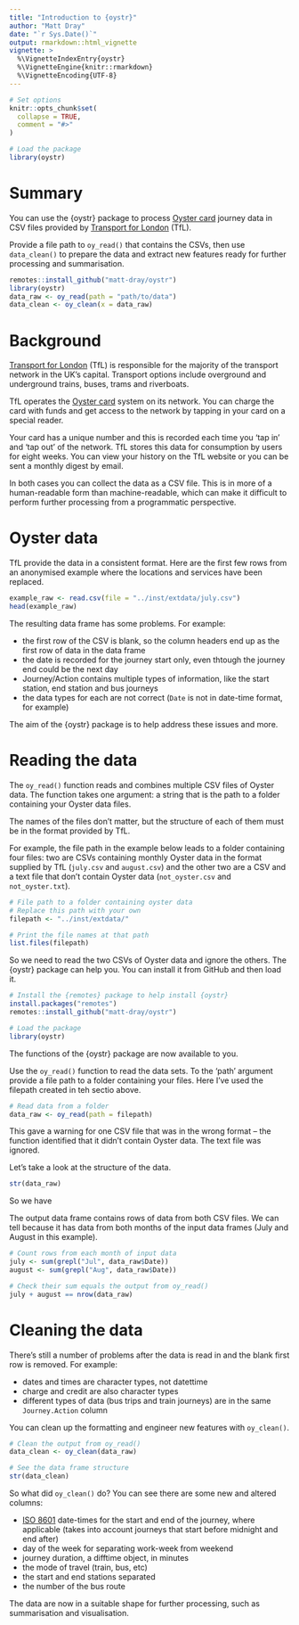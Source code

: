 ```yaml
---
title: "Introduction to {oystr}"
author: "Matt Dray"
date: "`r Sys.Date()`"
output: rmarkdown::html_vignette
vignette: >
  %\VignetteIndexEntry{oystr}
  %\VignetteEngine{knitr::rmarkdown}
  %\VignetteEncoding{UTF-8}
---
```


```r
# Set options
knitr::opts_chunk$set(
  collapse = TRUE,
  comment = "#>"
)

# Load the package
library(oystr)
```

# Summary

You can use the {oystr} package to process [Oyster card](https://oyster.tfl.gov.uk/) journey data in CSV files provided by [Transport for London](https://tfl.gov.uk/) (TfL).

Provide a file path to `oy_read()` that contains the CSVs, then use `data_clean()` to prepare the data and extract new features ready for further processing and summarisation.

```r
remotes::install_github("matt-dray/oystr")
library(oystr)
data_raw <- oy_read(path = "path/to/data")
data_clean <- oy_clean(x = data_raw)
```

# Background

[Transport for London](https://tfl.gov.uk) (TfL) is responsible for the majority of the transport network in the UK's capital. Transport options include overground and underground trains, buses, trams and riverboats.

TfL operates the [Oyster card](https://oyster.tfl.gov.uk/) system on its network. You can charge the card with funds and get access to the network by tapping in your card on a special reader.

Your card has a unique number and this is recorded each time you 'tap in' and 'tap out' of the network. TfL stores this data for consumption by users for eight weeks. You can view your history on the TfL website or you can be sent a monthly digest by email.

In both cases you can collect the data as a CSV file. This is in more of a human-readable form than machine-readable, which can make it difficult to perform further processing from a programmatic perspective.

# Oyster data

TfL provide the data in a consistent format. Here are the first few rows from an anonymised example where the locations and services have been replaced.

```r
example_raw <- read.csv(file = "../inst/extdata/july.csv")
head(example_raw)
```

The resulting data frame has some problems. For example:

* the first row of the CSV is blank, so the column headers end up as the first row of data in the data frame 
* the date is recorded for the journey start only, even thtough the journey end could be the next day
* Journey/Action contains multiple types of information, like the start station, end station and bus journeys
* the data types for each are not correct (`Date` is not in date-time format, for example)

The aim of the {oystr} package is to help address these issues and more.

# Reading the data

The `oy_read()` function reads and combines multiple CSV files of Oyster data. The function takes one argument: a string that is the path to a folder containing your Oyster data files.

The names of the files don't matter, but the structure of each of them must be in the format provided by TfL.

For example, the file path in the example below leads to a folder containing four files: two are CSVs containing monthly Oyster data in the format supplied by TfL (`july.csv` and `august.csv`) and the other two are a CSV and a text file that don't contain Oyster data (`not_oyster.csv` and `not_oyster.txt`).

```r
# File path to a folder containing oyster data
# Replace this path with your own
filepath <- "../inst/extdata/"

# Print the file names at that path
list.files(filepath)
```

So we need to read the two CSVs of Oyster data and ignore the others. The {oystr} package can help you. You can install it from GitHub and then load it.

```r
# Install the {remotes} package to help install {oystr} 
install.packages("remotes")
remotes::install_github("matt-dray/oystr")

# Load the package
library(oystr)
```

The functions of the {oystr} package are now available to you.

Use the `oy_read()` function to read the data sets. To the 'path' argument provide a file path to a folder containing your files. Here I've used the filepath created in teh sectio above. 

```r
# Read data from a folder
data_raw <- oy_read(path = filepath)
```

This gave a warning for one CSV file that was in the wrong format -- the function identified that it didn't contain Oyster data. The text file was ignored.

Let's take a look at the structure of the data. 

```r
str(data_raw)
```

So we have 

The output data frame contains rows of data from both CSV files. We can tell because it has data from both months of the input data frames (July and August in this example).

```r
# Count rows from each month of input data
july <- sum(grepl("Jul", data_raw$Date))
august <- sum(grepl("Aug", data_raw$Date))

# Check their sum equals the output from oy_read()
july + august == nrow(data_raw)
```

# Cleaning the data

There's still a number of problems after the data is read in and the blank first row is removed. For example:

* dates and times are character types, not datettime
* charge and credit are also character types
* different types of data (bus trips and train journeys) are in the same `Journey.Action` column

You can clean up the formatting and engineer new features with `oy_clean()`.

```r
# Clean the output from oy_read()
data_clean <- oy_clean(data_raw)

# See the data frame structure
str(data_clean) 
```

So what did `oy_clean()` do? You can see there are some new and altered columns:

* [ISO 8601](https://en.wikipedia.org/wiki/ISO_8601) date-times for the start and end of the journey, where applicable (takes into account journeys that start before midnight and end after)
* day of the week for separating work-week from weekend
* journey duration, a difftime object, in minutes 
* the mode of travel (train, bus, etc)
* the start and end stations separated
* the number of the bus route

The data are now in a suitable shape for further processing, such as summarisation and visualisation.
